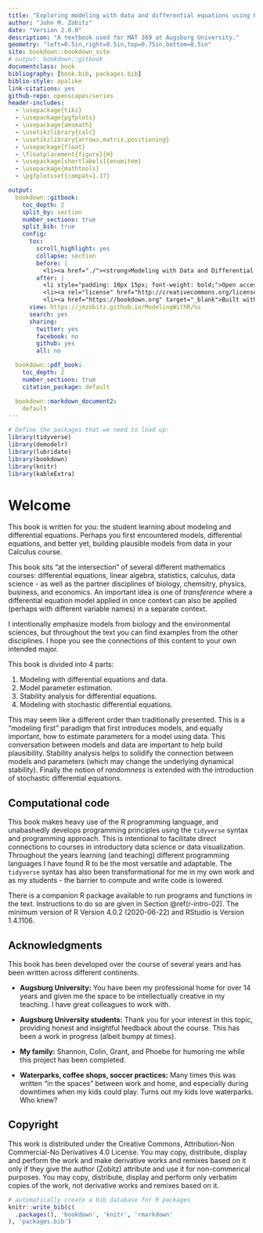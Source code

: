 ```yaml
--- 
title: "Exploring modeling with data and differential equations using R"
author: "John M. Zobitz"
date: "Version 2.0.0"
description: "A textbook used for MAT 369 at Augsburg University."
geometry: "left=0.5in,right=0.5in,top=0.75in,bottom=0.5in"
site: bookdown::bookdown_site
# output: bookdown::gitbook
documentclass: book
bibliography: [book.bib, packages.bib]
biblio-style: apalike
link-citations: yes
github-repo: openscapes/series
header-includes: 
  - \usepackage{tikz}
  - \usepackage{pgfplots}
  - \usepackage{amsmath}
  - \usetikzlibrary{calc}
  - \usetikzlibrary{arrows,matrix,positioning}
  - \usepackage{float}
  - \floatplacement{figure}{H}
  - \usepackage[shortlabels]{enumitem}
  - \usepackage{mathtools}
  - \pgfplotsset{compat=1.17}

output:
  bookdown::gitbook:
    toc_depth: 2
    split_by: section
    number_sections: true
    split_bib: true
    config:
      toc:
        scroll_highlight: yes
        collapse: section
        before: |
          <li><a href="./"><strong>Modeling with Data and Differential Equations in R</strong><br>by John Zobitz</a></li>
        after: |
          <li style="padding: 10px 15px; font-weight: bold;">Open access book-in-progress</li>
          <li><a rel="license" href="http://creativecommons.org/licenses/by-nc-nd/4.0/"><img alt="Creative Commons License" style="border-width:0" src="https://i.creativecommons.org/l/by-nc-nd/4.0/88x31.png" /></a></li>
          <li><a href="https://bookdown.org" target="_blank">Built with Bookdown + RStudio</a></li>
      view: https://jmzobitz.github.io/ModelingWithR/%s
      search: yes
      sharing:
        twitter: yes
        facebook: no
        github: yes
        all: no

  bookdown::pdf_book:
    toc_depth: 2
    number_sections: true
    citation_package: default

  bookdown::markdown_document2:
    default
---
```


```r
# Define the packages that we need to load up:
library(tidyverse)
library(demodelr)
library(lubridate)
library(bookdown)
library(knitr)
library(kableExtra)
```


# Welcome {-} 
This book is written for you: the student learning about modeling and differential equations. Perhaps you first encountered models, differential equations, and better yet, building plausible models from data in your Calculus course.

This book sits "at the intersection" of several different mathematics courses: differential equations, linear algebra, statistics, calculus, data science - as well as the partner disciplines of biology, chemsitry, physics, business, and economics.  An important idea is one of *transference* where a differential equation model applied in once context can also be applied (perhaps with different variable names) in a separate context.

I intentionally emphasize models from biology and the environmental sciences, but throughout the text you can find examples from the other disciplines.  I hope you see the connections of this content to your own intended major.

This book is divided into 4 parts:

1. Modeling with differential equations and data.
2. Model parameter estimation.
3. Stability analysis for differential equations.
4. Modeling with stochastic differential equations.

This may seem like a different order than traditionally presented. This is a "modeling first" paradigm that first introduces models, and equally important, how to estimate parameters for a model using data. This conversation between models and data are important to help build plausibility.  Stability analysis helps to solidify the connection between models and parameters (which may change the underlying dynamical stability).  Finally the notion of *randomness* is extended with the introduction of stochastic differential equations.

## Computational code {-}
This book makes heavy use of the R programming language, and unabashedly develops programming principles using the `tidyverse` syntax and programming approach.  This is intentional to facilitate direct connections to courses in introductory data science or data visualization. Throughout the years learning (and teaching) different programming languages I have found R to be the most versatile and adaptable. The `tidyverse` syntax has also been transformational for me in my own work and as my students - the barrier to compute and write code is lowered. 

There is a companion R package available to run programs and functions in the text.  Instructions to do so are given in Section \@ref(r-intro-02). The minimum version of R Version 4.0.2 (2020-06-22) and RStudio is Version 1.4.1106.

<!-- I stumbled on how to do this by going to this [website](https://jules32.github.io/bookdown-tutorial/) and built this out from here.  I am glad that I will be able to work on this. -->

## Acknowledgments {-}
This book has been developed over the course of several years and has been written across different continents. 

- **Augsburg University:** You have been my professional home for over 14 years and given me the space to be intellectually creative in my teaching. I have great colleagues to work with.

- **Augsburg University students:** Thank you for your interest in this topic, providing honest and insightful feedback about the course. This has been a work in progress (albeit bumpy at times).

- **My family:** Shannon, Colin, Grant, and Phoebe for humoring me while this project has been completed.

- **Waterparks, coffee shops, soccer practices:** Many times this was written "in the spaces" between work and home, and especially during downtimes when my kids could play. Turns out my kids love waterparks. Who knew? 

## Copyright {-}
This work is distributed under the Creative Commons, Attribution-Non Commercial-No Derivatives 4.0 License.  You may copy, distribute, display and perform the work and make derivative works and remixes based on it only if they give the author (Zobitz) attribute and use it for non-commerical purposes. You may copy, distribute, display and perform only verbatim copies of the work, not derivative works and remixes based on it.


```r
# automatically create a bib database for R packages
knitr::write_bib(c(
  .packages(), 'bookdown', 'knitr', 'rmarkdown'
), 'packages.bib')
```

